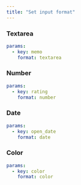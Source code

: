 ```yaml
---
title: "Set input format"
---
```


### Textarea

```yaml
params:
  - key: memo
    format: textarea
```

### Number

```yaml
params:
  - key: rating
    format: number
```

### Date

```yaml
params:
  - key: open_date
    format: date
```

### Color

```yaml
params:
  - key: color
    format: color
```